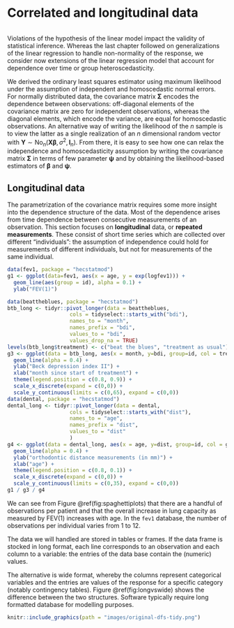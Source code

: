 # Correlated and longitudinal data {#correlated-longitudinal-data}

```r
```

Violations of the hypothesis of the linear model impact the validity of statistical inference. Whereas the last chapter followed on generalizations of the linear regression to handle non-normality of the response, we consider now extensions of the linear regression model that account for dependence over time or group heteroscedasticity. 

We derived the ordinary least squares estimator using maximum likelihood under the assumption of independent and homoscedastic normal errors. For normally distributed data, the covariance matrix $\boldsymbol{\Sigma}$ encodes the dependence between observations: off-diagonal elements of the covariance matrix are zero for independent observations, whereas the diagonal elements, which encode the variance, are equal for homoscedastic observations. An alternative way of writing the likelihood of the $n$ sample is to view the latter as a single realization of an $n$ dimensional random vector with $\boldsymbol{Y} \sim \mathsf{No}_n(\mathbf{X}\boldsymbol{\beta}, \sigma^2, \mathbf{I}_n)$. From there, it is easy to see how one can relax the independence and homoscedasticity assumption by writing the covariance matrix $\boldsymbol{\Sigma}$ in terms of few parameter $\boldsymbol{\psi}$ and by obtaining the likelihood-based estimators of $\boldsymbol{\beta}$ and $\boldsymbol{\psi}$. 

## Longitudinal data

The parametrization of the covariance matrix requires some more insight into the dependence structure of the data. Most of the dependence arises from time dependence between consecutive measurements of an observation. This section focuses on **longitudinal** data, or **repeated measurements**. These consist of short time series which are collected over different "individuals": the assumption of independence could hold for measurements of different individuals, but not for measurements of the same individual.  


```r
data(fev1, package = "hecstatmod")
g1 <- ggplot(data=fev1, aes(x = age, y = exp(logfev1))) +
  geom_line(aes(group = id), alpha = 0.1) + 
  ylab("FEV(1)") 

data(beattheblues, package = "hecstatmod")
btb_long <- tidyr::pivot_longer(data = beattheblues, 
                    cols = tidyselect::starts_with("bdi"),
                    names_to = "month", 
                    names_prefix = "bdi",
                    values_to = "bdi",
                    values_drop_na = TRUE)
levels(btb_long$treatment) <- c("beat the blues", "treatment as usual")
g3 <- ggplot(data = btb_long, aes(x = month, y=bdi, group=id, col = treatment)) + 
  geom_line(alpha = 0.4) + 
  ylab("Beck depression index II") + 
  xlab("month since start of treatment") + 
  theme(legend.position = c(0.8, 0.9)) +
  scale_x_discrete(expand = c(0,0)) + 
  scale_y_continuous(limits = c(0,65), expand = c(0,0))
data(dental, package = "hecstatmod")
dental_long <- tidyr::pivot_longer(data = dental, 
                    cols = tidyselect::starts_with("dist"),
                    names_to = "age", 
                    names_prefix = "dist",
                    values_to = "dist"
                    )
g4 <- ggplot(data = dental_long, aes(x = age, y=dist, group=id, col = gender)) + 
  geom_line(alpha = 0.4) + 
  ylab("orthodontic distance measurements (in mm)") + 
  xlab("age") + 
  theme(legend.position = c(0.8, 0.1)) +
  scale_x_discrete(expand = c(0,0)) + 
  scale_y_continuous(limits = c(0,35), expand = c(0,0))
g1 / g3 / g4
```

We can see from Figure \@ref(fig:spaghettiplots) that there are a handful of observations per patient and that the overall increase in lung capacity as measured by FEV(1) increases with age. In the `fev1` database, the number of observations per individual varies from 1 to 12. 



The data we will handled are stored in tables or frames. If the data frame is stocked in long format, each line corresponds to an observation and each column to a variable: the entries of the data base contain the (numeric) values.

The alternative is wide format, whereby the columns represent categorical variables and the entries are values of the response for a specific category (notably contingency tables). Figure \@ref(fig:longvswide) shows the difference between the two structures. Software typically require long formatted database for modelling purposes.

```r
knitr::include_graphics(path = "images/original-dfs-tidy.png")
```

